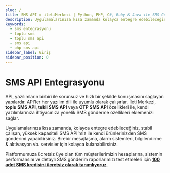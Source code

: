 ```yaml
---
slug: /
title: SMS API = iletiMerkezi | Python, PHP, C#, Ruby & Java ile SMS Gönder
description: Uygulamalarınıza kısa zamanda kolayca entegre edebileceğiniz, stabil çalışan, yüksek kapasiteli ve hızlı SMS API‘miz ile sizde kendi ürünlerinizden SMS gönderimi yapmaya bugün başlayabilirsiniz.
keywords:
  - sms entegrasyonu
  - toplu sms
  - toplu sms api
  - sms api
  - php sms api
sidebar_label: Giriş
sidebar_position: 0
---
```


# SMS API Entegrasyonu

API, yazılımların birbiri ile sorunsuz ve hızlı bir şekilde konuşmasını sağlayan yapılardır.
API'ler her yazılım dili ile uyumlu olarak çalışırlar. İleti Merkezi,
**toplu SMS API**, **tekli SMS API** veya **OTP SMS API** özellikleri ile,
kendi yazılımlarınıza ihtiyacınıza yönelik SMS gönderme özellikleri eklemenizi sağlar.

Uygulamalarınıza kısa zamanda, kolayca entegre edebileceğiniz,
stabil çalışan, yüksek kapasiteli SMS API‘miz ile kendi ürünlerinizden
SMS gönderimi yapabilirsiniz. Birebir mesajlaşma, alarm sistemleri,
bilgilendirme & aktivasyon vb. servisler için kolayca kulanabilirsiniz.

Platformumuza ücretsiz üye olan tüm müşterilerimizin hesaplarına,
sistemin performansını ve detaylı SMS gönderim raporlarımızı test etmeleri için
**[100 adet SMS kredisini ücretsiz olarak tanımlıyoruz](https://www.iletimerkezi.com/panel/auth/signup?ref=toplusmsapi.com)**.